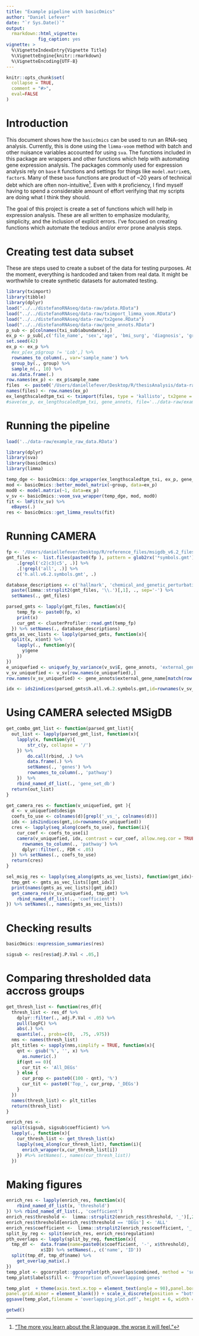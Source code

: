 ```yaml
---
title: "Example pipeline with basicOmics"
author: "Daniel Lefever"
date: "`r Sys.Date()`"
output: 
  rmarkdown::html_vignette:
            fig_caption: yes
vignette: >
  %\VignetteIndexEntry{Vignette Title}
  %\VignetteEngine{knitr::rmarkdown}
  %\VignetteEncoding{UTF-8}
---
```


```r
knitr::opts_chunk$set(
  collapse = TRUE,
  comment = "#>",
  eval=FALSE
)
```

# Introduction 

This document shows how the `basicOmics` can be used to run an RNA-seq analysis. Currently, this is done using the `limma-voom` method with batch and other nuisance variables accounted for using `sva`. The functions included in this package are wrappers and other functions which help with automating gene expression analysis. The packages commonly used for expression analysis rely on `base` `R` functions and settings for things like `model.matrix`es, `factor`s. Many of these `base` functions are product of ~20 years of technical debt which are often non-intuitive^[["The more you learn about the R language, the worse it will feel."](http://arrgh.tim-smith.us/)]. Even with `R` proficiency, I find myself having to spend a considerable amount of effort verifying that my scripts are doing what I think they should. 

The goal of this project is create a set of functions which will help in expression analysis. These are all written to emphasize modularity, simplicity, and the inclusion of explicit errors. I've focused on creating functions which automate the tedious and/or error prone analysis steps. 

# Creating test data subset
These are steps used to create a subset of the data for testing purposes. At the moment, everything is hardcoded and taken from real data. It might be worthwhile to create synthetic datasets for automated testing. 
```r
library(tximport)
library(tibble)
library(dplyr)
load("../../distefanoRNAseq/data-raw/pdata.RData")
load("../../distefanoRNAseq/data-raw/tximport_limma_voom.RData")
load("../../distefanoRNAseq/data-raw/tx2gene.RData")
load("../../distefanoRNAseq/data-raw/gene_annots.RData")
p_sub <- p[colnames(txi_sub$abundance),]
ex_p <- p_sub[,c('file_name', 'sex','age', 'bmi_surg', 'diagnosis', 'group')]
set.seed(42)
ex_p <- ex_p %>% 
  #ex_p[ex_p$group != 'Lob',] %>%
  rownames_to_column(., var='sample_name') %>%
  group_by(., group) %>%
  sample_n(., 10) %>%
  as.data.frame(.)
row.names(ex_p) <- ex_p$sample_name
files  <- paste0('/Users/daniellefever/Desktop/R/thesisAnalysis/data-raw/DiStefano_raw_data/kallisto/', ex_p$file_name, '.gz')
names(files) <- row.names(ex_p)
ex_lengthscaledtpm_txi <- tximport(files, type = 'kallisto', tx2gene = tx2gene, ignoreTxVersion = TRUE, countsFromAbundance = 'lengthScaledTPM')
#save(ex_p, ex_lengthscaledtpm_txi, gene_annots, file='../data-raw/example_raw_data.RData')

```


# Running the pipeline 


```r
load('../data-raw/example_raw_data.RData')

library(dplyr)
library(sva)
library(basicOmics)
library(limma)

temp_dge <- basicOmics::dge_wrapper(ex_lengthscaledtpm_txi, ex_p, gene_annots  )
mod <- basicOmics::better_model_matrix(~group, data=ex_p)
mod0 <- model.matrix(~1, data=ex_p)
v_sv <- basicOmics::voom_sva_wrapper(temp_dge, mod, mod0) 
fit <- lmFit(v_sv) %>% 
  eBayes(.)
res <- basicOmics::get_limma_results(fit)


```

# Running CAMERA

```r
fp <- '/Users/daniellefever/Desktop/R/reference_files/msigdb_v6.2_files_to_download_locally/msigdb_v6.2_GMTs/'
gmt_files <-  list.files(paste0(fp ), pattern = glob2rx('*symbols.gmt')) %>% 
    .[grepl('c2|c3|c5', .)] %>% 
    .[!grepl('all', .)] %>% 
    c('h.all.v6.2.symbols.gmt', .) 

database_descriptions <- c('hallmark', 'chemical_and_genetic_perturbations', "biocarta", "kegg", "reactome", "canonical_pathways", "micro_rna_targets", "transcription_factor_targets", "go_biological_process", "go_cellular_component", "go_molecular_function") %>% 
  paste(limma::strsplit2(gmt_files, '\\.')[,1], ., sep='-') %>% 
  setNames(., gmt_files)

parsed_gmts <- lapply(gmt_files, function(x){
    temp_fp <- paste0(fp, x)
    print(x)
    cur_gmt <- clusterProfiler::read.gmt(temp_fp)
  }) %>% setNames(., database_descriptions)
gmts_as_vec_lists <- lapply(parsed_gmts, function(x){
  split(x, x$ont) %>% 
    lapply(., function(y){
      y$gene
    })
})
e_uniquefied <- uniquefy_by_variance(v_sv$E, gene_annots, 'external_gene_name')
v_sv_uniquefied <- v_sv[row.names(e_uniquefied),]
row.names(v_sv_uniquefied) <- gene_annots$external_gene_name[match(row.names(v_sv_uniquefied), row.names(gene_annots))]

idx <- ids2indices(parsed_gmts$h.all.v6.2.symbols.gmt,id=rownames(v_sv_uniquefied))


```

# Using CAMERA selected MSigDB
```r

get_combo_gmt_list <- function(parsed_gmt_list){
  out_list <- lapply(parsed_gmt_list, function(x){
    lapply(x, function(y){
        str_c(y, collapse = '/')
    }) %>% 
        do.call(rbind, .) %>% 
        data.frame(.) %>% 
        setNames(., 'genes') %>% 
        rownames_to_column(., 'pathway')
    })  %>% 
    rbind_named_df_list(., 'gene_set_db')
  return(out_list)
}

get_camera_res <- function(v_uniquefied, gmt ){
  d <- v_uniquefied$design
  coefs_to_use <- colnames(d)[grepl('_vs_', colnames(d))]
  idx <- ids2indices(gmt,id=rownames(v_uniquefied))
  cres <- lapply(seq_along(coefs_to_use), function(i){
    cur_coef <- coefs_to_use[i]
    camera(v_uniquefied, idx, contrast = cur_coef, allow.neg.cor = TRUE) %>% 
      rownames_to_column(., 'pathway') %>% 
      dplyr::filter(., FDR < .05)
  }) %>% setNames(., coefs_to_use)
  return(cres)
}

sel_msig_res <- lapply(seq_along(gmts_as_vec_lists), function(gmt_idx){
  tmp_gmt <- gmts_as_vec_lists[[gmt_idx]]
  print(names(gmts_as_vec_lists)[gmt_idx])
  get_camera_res(v_sv_uniquefied, tmp_gmt) %>% 
    rbind_named_df_list(., 'coefficient')
}) %>% setNames(., names(gmts_as_vec_lists))
```


# Checking results 
```r
basicOmics::expression_summaries(res)
```
```r

sigsub <- res[res$adj.P.Val < .05,]

```

# Comparing thresholded data accross groups
```r
get_thresh_list <- function(res_df){
  thresh_list <- res_df %>%
    dplyr::filter(., adj.P.Val < .05) %>%
    pull(logFC) %>%
    abs(.) %>%
    quantile(., probs=c(0,  .75, .975)) 
  nms <- names(thresh_list)
  plt_titles <- sapply(nms,simplify = TRUE, function(x){
    qnt <- gsub('%', '', x) %>% 
      as.numeric(.)
    if(qnt == 0){
      cur_tit <- 'All_DEGs'
    } else {
      cur_prop <- paste0((100 - qnt), '%')
      cur_tit <- paste0('Top_', cur_prop, '_DEGs')
    }
  }) 
  names(thresh_list) <- plt_titles
  return(thresh_list)
}

enrich_res <- 
  split(sigsub, sigsub$coefficient) %>% 
  lapply(., function(x){
    cur_thresh_list <- get_thresh_list(x)
    lapply(seq_along(cur_thresh_list), function(i){
      enrich_wrapper(x,cur_thresh_list[i])
    }) #%>% setNames(., names(cur_thresh_list))
  }) 


```



# Making figures 

```r
enrich_res <- lapply(enrich_res, function(x){
    rbind_named_df_list(x, 'threshold')
}) %>% rbind_named_df_list(., 'coefficient')
enrich_res$threshold <-  limma::strsplit2(enrich_res$threshold, '_')[,2] 
enrich_res$threshold[enrich_res$threshold == 'DEGs'] <- 'ALL'
enrich_res$coefficient <-  limma::strsplit2(enrich_res$coefficient, '_')[,1]
split_by_reg <- split(enrich_res, enrich_res$regulation) 
pth_overlaps <- lapply(split_by_reg, function(x){
  tmp_df <-  data.frame(name=paste0(x$coefficient, '-', x$threshold),
             x$ID) %>% setNames(., c('name', 'ID')) 
  split(tmp_df, tmp_df$name) %>% 
    get_overlap_matix(.)
})
temp_plot <- ggcorrplot::ggcorrplot(pth_overlaps$combined, method = 'square', outline.color = 'black', lab = TRUE, lab_col = 'black') 
temp_plot$labels$fill <- 'Proportion of\noverlapping genes'

temp_plot  + theme(axis.text.x.top = element_text(angle = 90),panel.border = element_blank(), panel.grid.major = element_blank(),
panel.grid.minor = element_blank()) + scale_x_discrete(position = "bottom") + scale_fill_gradient(low='ivory', high = 'royalblue') 
ggsave(temp_plot,filename = 'overlapping_plot.pdf', height = 6, width = 6)

getwd()
```

